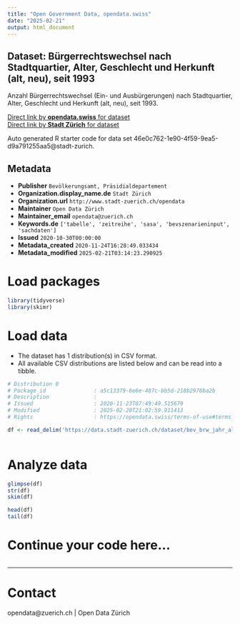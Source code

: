 ```yaml
---
title: "Open Government Data, opendata.swiss"
date: "2025-02-21"
output: html_document
---
```


## Dataset: Bürgerrechtswechsel nach Stadtquartier, Alter, Geschlecht und Herkunft (alt, neu), seit 1993


Anzahl Bürgerrechtswechsel (Ein- und Ausbürgerungen) nach Stadtquartier, Alter, Geschlecht und Herkunft (alt, neu), seit 1993.


[Direct link by **opendata.swiss** for dataset](https://opendata.swiss/de/dataset/burgerrechtswechsel-nach-stadtquartier-alter-geschlecht-und-herkunft-alt-neu-seit-1993)<br>
[Direct link by **Stadt Zürich** for dataset](https://data.stadt-zuerich.ch/dataset/bev_brw_jahr_alter_geschlecht_herkunft_quartier_od5707)

Auto generated R starter code for data set 46e0c762-1e90-4f59-9ea5-d9a791255aa5@stadt-zurich.

## Metadata

- **Publisher** `Bevölkerungsamt, Präsidialdepartement`
- **Organization.display_name.de** `Stadt Zürich`
- **Organization.url** `http://www.stadt-zuerich.ch/opendata`
- **Maintainer** `Open Data Zürich`
- **Maintainer_email** `opendata@zuerich.ch`
- **Keywords.de** `['tabelle', 'zeitreihe', 'sasa', 'bevszenarieninput', 'sachdaten']`
- **Issued** `2020-10-30T00:00:00`
- **Metadata_created** `2020-11-24T16:28:49.033434`
- **Metadata_modified** `2025-02-21T03:14:23.290925`


# Load packages

```r

library(tidyverse)
library(skimr)

```

# Load data

-   The dataset has 1 distribution(s) in CSV format.
-   All available CSV distributions are listed below and can be read into a tibble.

```r

# Distribution 0
# Package_id               : a5c13379-6e6e-487c-bb5d-218b2976ba2b
# Description              : 
# Issued                   : 2020-11-23T07:49:49.515679
# Modified                 : 2025-02-20T21:02:59.911413
# Rights                   : https://opendata.swiss/terms-of-use#terms_open

df <- read_delim('https://data.stadt-zuerich.ch/dataset/bev_brw_jahr_alter_geschlecht_herkunft_quartier_od5707/download/BEV570OD5707.csv')



```

# Analyze data

```r

glimpse(df)
str(df)
skim(df)

head(df)
tail(df)

```

# Continue your code here...

```r

```

------------------------------------------------------------------------

# Contact

opendata@zuerich.ch | Open Data Zürich
